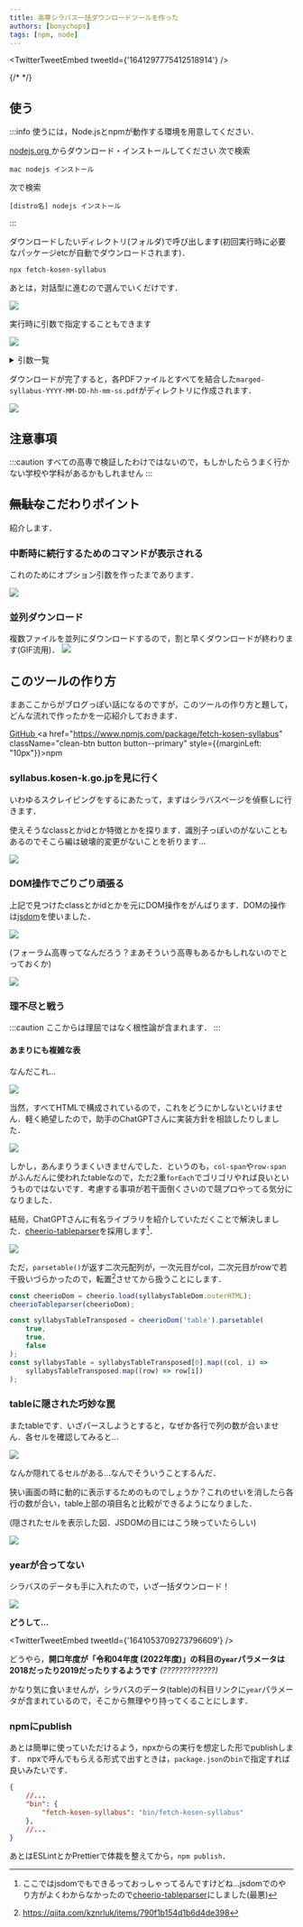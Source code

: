 ```yaml
---
title: 高専シラバス一括ダウンロードツールを作った
authors: [bonychops]
tags: [npm, node]
---
```



<TwitterTweetEmbed
    tweetId={'1641297775412518914'}
/>

{/* <!--truncate--> */}

## 使う
:::info
使うには，Node.jsとnpmが動作する環境を用意してください．

<Tabs>
  <TabItem value="windows" label="Windows" default>
    <a href="https://nodejs.org/ja"> nodejs.org
     </a>からダウンロード・インストールしてください
  </TabItem>
  <TabItem value="mac" label="Mac">
    次で検索


    mac nodejs インストール
  </TabItem>
  <TabItem value="linux" label="Linux">
    次で検索


    [distro名] nodejs インストール
  </TabItem>
</Tabs>

:::

ダウンロードしたいディレクトリ(フォルダ)で呼び出します(初回実行時に必要なパッケージetcが自動でダウンロードされます)．

```
npx fetch-kosen-syllabus
```

あとは，対話型に進むので選んでいくだけです．

![](./flow.gif)

実行時に引数で指定することもできます

![](./oneliner.gif)

<details>
<summary>引数一覧
</summary>

```
❯ npx fetch-kosen-syllabus --help
\fetch-kosen-syllabus [path]

高専のシラバスPDFを一括ダウンロードする

位置:
  path  ダウンロード先のディレクトリパス
                                    [文字列] [デフォルト: "/tmp/tmp.0DPkqcP1Oy"]

オプション:
  --help                 ヘルプを表示                                     [真偽]
  --version              バージョンを表示                                 [真偽]
  --school-id            学校ID                                         [文字列]
  --department-id        学科ID                                         [文字列]
  --year                 年度                                           [文字列]
  --grades               学年                                             [配列]
  --additional-subjects  追加する科目ID                                   [配列]
  --exclude-subjects     除外する科目ID                                   [配列]
  --marge                ダウンロード完了時にPDFをマージする
                                                       [真偽] [デフォルト: true]
  --prompt               最終確認をする                [真偽] [デフォルト: true]

```

</details>

ダウンロードが完了すると，各PDFファイルとすべてを結合した`marged-syllabus-YYYY-MM-DD-hh-mm-ss.pdf`がディレクトリに作成されます．

![](./file-result.png)

## 注意事項

:::caution
すべての高専で検証したわけではないので，もしかしたらうまく行かない学校や学科があるかもしれません
:::

## ~~無駄な~~こだわりポイント

紹介します．

### 中断時に続行するためのコマンドが表示される
これのためにオプション引数を作ったまであります．

![](./interpret.png)

### 並列ダウンロード
複数ファイルを並列にダウンロードするので，割と早くダウンロードが終わります(GIF流用)．
![](./oneliner.gif)


## このツールの作り方

まあここからがブログっぽい話になるのですが，このツールの作り方と題して，どんな流れで作ったかを一応紹介しておきます．

<a href="https://github.com/BonyChops/fetch-kosen-syllabus" className="clean-btn button button--primary">GitHub
</a>
<a href="https://www.npmjs.com/package/fetch-kosen-syllabus" className="clean-btn button button--primary" style={{marginLeft: "10px"}}>npm
</a>

### syllabus.kosen-k.go.jpを見に行く
いわゆるスクレイピングをするにあたって，まずはシラバスページを偵察しに行きます．

使えそうなclassとかidとか特徴とかを探ります．識別子っぽいのがないこともあるのでそこら編は破壊的変更がないことを祈ります...

![](./see-site.png)

### DOM操作でごりごり頑張る
上記で見つけたclassとかidとかを元にDOM操作をがんばります．DOMの操作は[jsdom](https://www.npmjs.com/package/jsdom)を使いました．

![](./source.png)


(フォーラム高専ってなんだろう？まあそういう高専もあるかもしれないのでとっておくか)

![](./folum.png)


### 理不尽と戦う

:::caution
ここからは理屈ではなく根性論が含まれます．
:::

#### あまりにも複雑な表

なんだこれ...

![](./table.png)

当然，すべてHTMLで構成されているので，これをどうにかしないといけません．軽く絶望したので，助手のChatGPTさんに実装方針を相談したりしました．

![](./chat.png)

しかし，あんまりうまくいきませんでした．というのも，`col-span`や`row-span`がふんだんに使われたtableなので，ただ2重`forEach`でゴリゴリやれば良いというものではないです．考慮する事項が若干面倒くさいので競プロやってる気分になりました．

結局，ChatGPTさんに有名ライブラリを紹介していただくことで解決しました．[cheerio-tableparser](https://www.npmjs.com/package/cheerio-tableparser)を採用します[^1]．

![](./libraries.png)

ただ，`parsetable()`が返す二次元配列が，一次元目がcol，二次元目がrowで若干扱いづらかったので，転置[^2]させてから扱うことにします．

```javascript title=src/syllabys.js
const cheerioDom = cheerio.load(syllabysTableDom.outerHTML);
cheerioTableparser(cheerioDom);

const syllabysTableTransposed = cheerioDom('table').parsetable(
    true,
    true,
    false
);
const syllabysTable = syllabysTableTransposed[0].map((col, i) =>
    syllabysTableTransposed.map((row) => row[i])
);
```

### tableに隠された巧妙な罠
またtableです．いざパースしようとすると，なぜか各行で列の数が合いません．各セルを確認してみると...

![](./hidden.png)

なんか隠れてるセルがある...なんでそういうことするんだ．

狭い画面の時に動的に表示するためのものでしょうか？これのせいを消したら各行の数が合い，table上部の項目名と比較ができるようになりました．

(隠されたセルを表示した図．JSDOMの目にはこう映っていたらしい)

![](./showed_cell.png)

### yearが合ってない
シラバスのデータも手に入れたので，いざ一括ダウンロード！

![](./download-failed.png)

**どうして...**

<TwitterTweetEmbed
  tweetId={'1641053709273796609'}
/>

どうやら，**開口年度が「令和04年度 (2022年度)」の科目の`year`パラメータは2018だったり2019だったりするようです** *(?????????????)*

かなり気に食いませんが，シラバスのデータ(table)の科目リンクに`year`パラメータが含まれているので，そこから無理やり持ってくることにします．

### npmにpublish
あとは簡単に使っていただけるよう，npxからの実行を想定した形でpublishします．
npxで呼んでもらえる形式で出すときは，`package.json`の`bin`で指定すれば良いみたいです．

```json title=package.json
{
    //...
    "bin": {
        "fetch-kosen-syllabus": "bin/fetch-kosen-syllabus"
    },
    //...
}
```

あとはESLintとかPrettierで体裁を整えてから，`npm publish`．

[^1]: ここではjsdomでもできるっておっしゃってるんですけどね...jsdomでのやり方がよくわからなかったので[cheerio-tableparser](https://www.npmjs.com/package/cheerio-tableparser)にしました(最悪)
[^2]: https://qiita.com/kznrluk/items/790f1b154d1b6d4de398